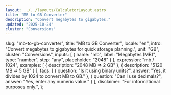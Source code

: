 ```yaml
---
layout: ../../layouts/CalculatorLayout.astro
title: "MB to GB Converter"
description: "Convert megabytes to gigabytes."
updated: "2025-10-24"
cluster: "Conversions"
---
```


  slug: "mb-to-gb-converter",
  title: "MB to GB Converter",
  locale: "en",
  intro: "Convert megabytes to gigabytes for quick storage planning.",
  unit: "GB",
  cluster: "Conversions",
  inputs: [
    { name: "mb", label: "Megabytes (MB)", type: "number", step: "any", placeholder: "2048" }
  ],
  expression: "mb / 1024",
  examples: [
    { description: "2048 MB ⇒ 2 GB" },
    { description: "5120 MB ⇒ 5 GB" }
  ],
  faqs: [
    { question: "Is it using binary units?", answer: "Yes, it divides by 1024 to convert MB to GB." },
    { question: "Can I use decimals?", answer: "Yes, enter any numeric value." }
  ],
  disclaimer: "For informational purposes only.",
};

<Calculator schema={schema} />
